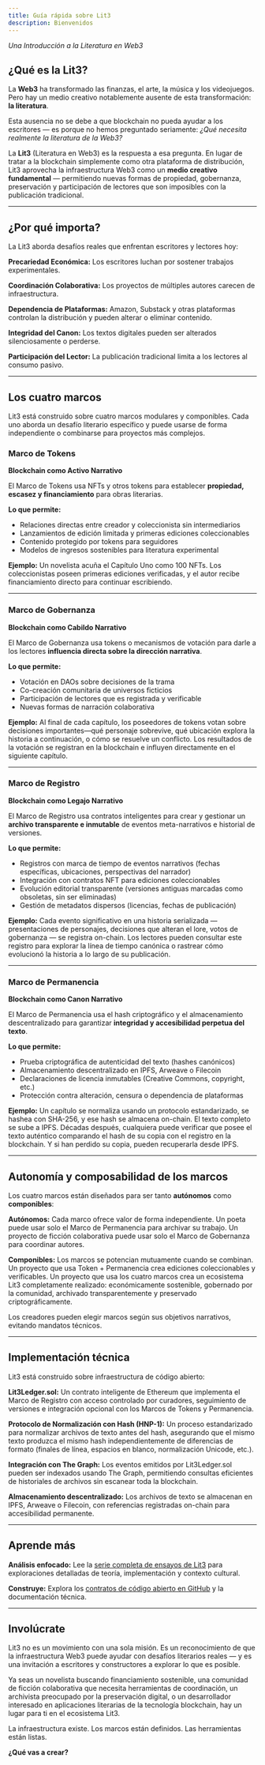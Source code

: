 ```yaml
---
title: Guía rápida sobre Lit3
description: Bienvenidos
---
```


*Una Introducción a la Literatura en Web3*

## ¿Qué es la Lit3?

La **Web3** ha transformado las finanzas, el arte, la música y los videojuegos. Pero hay un medio creativo notablemente ausente de esta transformación: **la literatura**.

Esta ausencia no se debe a que blockchain no pueda ayudar a los escritores — es porque no hemos preguntado seriamente: *¿Qué necesita realmente la literatura de la Web3?*

La **Lit3** (Literatura en Web3) es la respuesta a esa pregunta. En lugar de tratar a la blockchain simplemente como otra plataforma de distribución, Lit3 aprovecha la infraestructura Web3 como un **medio creativo fundamental** — permitiendo nuevas formas de propiedad, gobernanza, preservación y participación de lectores que son imposibles con la publicación tradicional.

---

## ¿Por qué importa?

La Lit3 aborda desafíos reales que enfrentan escritores y lectores hoy:

**Precariedad Económica:** Los escritores luchan por sostener trabajos experimentales.

**Coordinación Colaborativa:** Los proyectos de múltiples autores carecen de infraestructura.

**Dependencia de Plataformas:** Amazon, Substack y otras plataformas controlan la distribución y pueden alterar o eliminar contenido.

**Integridad del Canon:** Los textos digitales pueden ser alterados silenciosamente o perderse.

**Participación del Lector:** La publicación tradicional limita a los lectores al consumo pasivo.

---

## Los cuatro marcos

Lit3 está construido sobre cuatro marcos modulares y componibles. Cada uno aborda un desafío literario específico y puede usarse de forma independiente o combinarse para proyectos más complejos.

### Marco de Tokens
**Blockchain como Activo Narrativo**

El Marco de Tokens usa NFTs y otros tokens para establecer **propiedad, escasez y financiamiento** para obras literarias.

**Lo que permite:**
- Relaciones directas entre creador y coleccionista sin intermediarios
- Lanzamientos de edición limitada y primeras ediciones coleccionables
- Contenido protegido por tokens para seguidores
- Modelos de ingresos sostenibles para literatura experimental

**Ejemplo:** Un novelista acuña el Capítulo Uno como 100 NFTs. Los coleccionistas poseen primeras ediciones verificadas, y el autor recibe financiamiento directo para continuar escribiendo.

---

### Marco de Gobernanza
**Blockchain como Cabildo Narrativo**

El Marco de Gobernanza usa tokens o mecanismos de votación para darle a los lectores **influencia directa sobre la dirección narrativa**.

**Lo que permite:**
- Votación en DAOs sobre decisiones de la trama
- Co-creación comunitaria de universos ficticios
- Participación de lectores que es registrada y verificable
- Nuevas formas de narración colaborativa

**Ejemplo:** Al final de cada capítulo, los poseedores de tokens votan sobre decisiones importantes—qué personaje sobrevive, qué ubicación explora la historia a continuación, o cómo se resuelve un conflicto. Los resultados de la votación se registran en la blockchain e influyen directamente en el siguiente capítulo.

---

### Marco de Registro
**Blockchain como Legajo Narrativo**

El Marco de Registro usa contratos inteligentes para crear y gestionar un **archivo transparente e inmutable** de eventos meta-narrativos e historial de versiones.

**Lo que permite:**
- Registros con marca de tiempo de eventos narrativos (fechas específicas, ubicaciones, perspectivas del narrador)
- Integración con contratos NFT para ediciones coleccionables
- Evolución editorial transparente (versiones antiguas marcadas como obsoletas, sin ser eliminadas)
- Gestión de metadatos dispersos (licencias, fechas de publicación)

**Ejemplo:** Cada evento significativo en una historia serializada — presentaciones de personajes, decisiones que alteran el lore, votos de gobernanza — se registra on-chain. Los lectores pueden consultar este registro para explorar la línea de tiempo canónica o rastrear cómo evolucionó la historia a lo largo de su publicación.

---

### Marco de Permanencia
**Blockchain como Canon Narrativo**

El Marco de Permanencia usa el hash criptográfico y el almacenamiento descentralizado para garantizar **integridad y accesibilidad perpetua del texto**.

**Lo que permite:**
- Prueba criptográfica de autenticidad del texto (hashes canónicos)
- Almacenamiento descentralizado en IPFS, Arweave o Filecoin
- Declaraciones de licencia inmutables (Creative Commons, copyright, etc.)
- Protección contra alteración, censura o dependencia de plataformas

**Ejemplo:** Un capítulo se normaliza usando un protocolo estandarizado, se hashea con SHA-256, y ese hash se almacena on-chain. El texto completo se sube a IPFS. Décadas después, cualquiera puede verificar que posee el texto auténtico comparando el hash de su copia con el registro en la blockchain. Y si han perdido su copia, pueden recuperarla desde IPFS.

---

## Autonomía y composabilidad de los marcos

Los cuatro marcos están diseñados para ser tanto **autónomos** como **componibles**:

**Autónomos:** Cada marco ofrece valor de forma independiente. Un poeta puede usar solo el Marco de Permanencia para archivar su trabajo. Un proyecto de ficción colaborativa puede usar solo el Marco de Gobernanza para coordinar autores.

**Componibles:** Los marcos se potencian mutuamente cuando se combinan. Un proyecto que usa Token + Permanencia crea ediciones coleccionables y verificables. Un proyecto que usa los cuatro marcos crea un ecosistema Lit3 completamente realizado: económicamente sostenible, gobernado por la comunidad, archivado transparentemente y preservado criptográficamente.

Los creadores pueden elegir marcos según sus objetivos narrativos, evitando mandatos técnicos.

---

## Implementación técnica

Lit3 está construido sobre infraestructura de código abierto:

**Lit3Ledger.sol:** Un contrato inteligente de Ethereum que implementa el Marco de Registro con acceso controlado por curadores, seguimiento de versiones e integración opcional con los Marcos de Tokens y Permanencia.

**Protocolo de Normalización con Hash (HNP-1):** Un proceso estandarizado para normalizar archivos de texto antes del hash, asegurando que el mismo texto produzca el mismo hash independientemente de diferencias de formato (finales de línea, espacios en blanco, normalización Unicode, etc.).

**Integración con The Graph:** Los eventos emitidos por Lit3Ledger.sol pueden ser indexados usando The Graph, permitiendo consultas eficientes de historiales de archivos sin escanear toda la blockchain.

**Almacenamiento descentralizado:** Los archivos de texto se almacenan en IPFS, Arweave o Filecoin, con referencias registradas on-chain para accesibilidad permanente.

---

## Aprende más

**Análisis enfocado:** Lee la [serie completa de ensayos de Lit3](https://www.lokapal.xyz/es/thoughtchain) para exploraciones detalladas de teoría, implementación y contexto cultural.

**Construye:** Explora los [contratos de código abierto en GitHub](https://github.com/lokapal-xyz) y la documentación técnica.

---

## Involúcrate

Lit3 no es un movimiento con una sola misión. Es un reconocimiento de que la infraestructura Web3 puede ayudar con desafíos literarios reales — y es una invitación a escritores y constructores a explorar lo que es posible.

Ya seas un novelista buscando financiamiento sostenible, una comunidad de ficción colaborativa que necesita herramientas de coordinación, un archivista preocupado por la preservación digital, o un desarrollador interesado en aplicaciones literarias de la tecnología blockchain, hay un lugar para ti en el ecosistema Lit3.

La infraestructura existe. Los marcos están definidos. Las herramientas están listas.

**¿Qué vas a crear?**